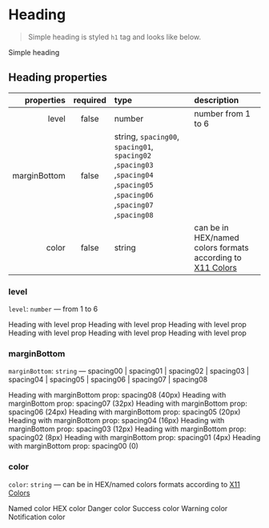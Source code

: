 
<Meta title="Typography/Heading" component={Heading} />

# Heading

> Simple heading is styled `h1` tag and looks like below.

<Preview>
  <Story name="simple">
    <Heading>Simple heading</Heading>
  </Story>
</Preview>

## Heading properties

|   properties | required | type                                                                                                                                                                                                                           | description                                                                                                 |
| -----------: | :------: | :----------------------------------------------------------------------------------------------------------------------------------------------------------------------------------------------------------------------------- | :---------------------------------------------------------------------------------------------------------- |
|        level |  false   | number                                                                                                                                                                                                                         | number from 1 to 6                                                                                          |
| marginBottom |  false   | string, <code>spacing00</code>, <code>spacing01</code>, <code>spacing02</code> ,<code>spacing03</code> ,<code>spacing04</code> ,<code>spacing05</code> ,<code>spacing06</code> ,<code>spacing07</code> ,<code>spacing08</code> |                                                                                                             |
|        color |  false   | string                                                                                                                                                                                                                         | can be in HEX/named colors formats according to [X11 Colors](https://en.wikipedia.org/wiki/X11_color_names) |

### level

`level`: `number` — from 1 to 6

<Preview>
  <Story name="levels">
    <GnuiContainer>
      <Heading level={1}>Heading with level prop</Heading>
      <Heading level={2}>Heading with level prop</Heading>
      <Heading level={3}>Heading with level prop</Heading>
      <Heading level={4}>Heading with level prop</Heading>
      <Heading level={5}>Heading with level prop</Heading>
      <Heading level={6}>Heading with level prop</Heading>
    </GnuiContainer>
  </Story>
</Preview>

### marginBottom

`marginBottom`: `string` — spacing00 | spacing01 | spacing02 | spacing03 | spacing04 | spacing05 | spacing06 | spacing07 | spacing08

<Preview>
  <Story name="margins">
    <GnuiContainer>
      <Heading level={4} marginBottom="spacing08">
        Heading with marginBottom prop: spacing08 (40px)
      </Heading>
      <Heading level={4} marginBottom="spacing07">
        Heading with marginBottom prop: spacing07 (32px)
      </Heading>
      <Heading level={4} marginBottom="spacing06">
        Heading with marginBottom prop: spacing06 (24px)
      </Heading>
      <Heading level={4} marginBottom="spacing05">
        Heading with marginBottom prop: spacing05 (20px)
      </Heading>
      <Heading level={4} marginBottom="spacing04">
        Heading with marginBottom prop: spacing04 (16px)
      </Heading>
      <Heading level={4} marginBottom="spacing03">
        Heading with marginBottom prop: spacing03 (12px)
      </Heading>
      <Heading level={4} marginBottom="spacing02">
        Heading with marginBottom prop: spacing02 (8px)
      </Heading>
      <Heading level={4} marginBottom="spacing01">
        Heading with marginBottom prop: spacing01 (4px)
      </Heading>
      <Heading level={4} marginBottom="spacing00">
        Heading with marginBottom prop: spacing00 (0)
      </Heading>
    </GnuiContainer>
  </Story>
</Preview>

### color

`color`: `string` — can be in HEX/named colors formats according to [X11 Colors](https://en.wikipedia.org/wiki/X11_color_names)

<Preview>
  <GnuiContainer>
    <Heading color="palevioletred">Named color</Heading>
    <Heading color="#6495ED">HEX color</Heading>
    <Heading color={theme.color.text.error}>Danger color</Heading>
    <Heading color={theme.color.text.success}>Success color</Heading>
    <Heading color={theme.color.text.warning}>Warning color</Heading>
    <Heading color={theme.color.text.info}>Notification color</Heading>
  </GnuiContainer>
</Preview>
